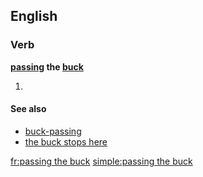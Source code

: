 ==English==

===Verb===
'''[[passing]] the [[buck]]'''

# {{present participle of|pass the buck}}

====See also====
* [[buck-passing]]
* [[the buck stops here]]

[[fr:passing the buck]]
[[simple:passing the buck]]